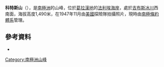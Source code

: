 {{Coord|68|29|S|66|6|W|source:GNIS|display=title}}

'''科特斯山'''（{{lang-en|Mount Cortés}}），是[[南極洲|南極洲]]的山峰，位於[[葛拉漢地|葛拉漢地]]的[[法利埃海岸|法利埃海岸]]，處於[[吉布斯冰川|吉布斯冰川]]西南面，海拔高度1,490米，在1947年11月由[[美國|美國]]探險隊拍攝照片，現時由[[南極條約體系|南極條約體系]]管理。

==參考資料==
* {{usgs-gazetteer|id=3193|name=Cortés, Mount}}

{{DEFAULTSORT:Mount Cortés}}
[[Category:南極洲山峰|Category:南極洲山峰]]


{{FallièresCoast-geo-stub}}
